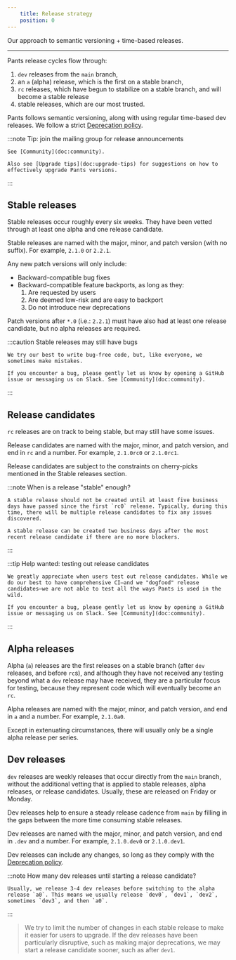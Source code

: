```yaml
---
    title: Release strategy
    position: 0
---
```


Our approach to semantic versioning + time-based releases.

---

Pants release cycles flow through:

1. `dev` releases from the `main` branch,
2. an `a` (alpha) release, which is the first on a stable branch,
3. `rc` releases, which have begun to stabilize on a stable branch, and will become a stable release
4. stable releases, which are our most trusted.

Pants follows semantic versioning, along with using regular time-based dev releases. We follow a strict [Deprecation policy](doc:deprecation-policy).


:::note Tip: join the mailing group for release announcements

    See [Community](doc:community).
    
    Also see [Upgrade tips](doc:upgrade-tips) for suggestions on how to effectively upgrade Pants versions.
:::

Stable releases
---------------

Stable releases occur roughly every six weeks. They have been vetted through at least one alpha and one release candidate.

Stable releases are named with the major, minor, and patch version (with no suffix). For example, `2.1.0` or `2.2.1`.

Any new patch versions will only include:

- Backward-compatible bug fixes
- Backward-compatible feature backports, as long as they:
  1. Are requested by users
  2. Are deemed low-risk and are easy to backport
  3. Do not introduce new deprecations 

Patch versions after `*.0` (i.e.: `2.2.1`) must have also had at least one release candidate, but no alpha releases are required.


:::caution Stable releases may still have bugs

    We try our best to write bug-free code, but, like everyone, we sometimes make mistakes.
    
    If you encounter a bug, please gently let us know by opening a GitHub issue or messaging us on Slack. See [Community](doc:community).
:::

Release candidates
------------------

`rc` releases are on track to being stable, but may still have some issues.

Release candidates are named with the major, minor, and patch version, and end in `rc` and a number. For example, `2.1.0rc0` or `2.1.0rc1`.

Release candidates are subject to the constraints on cherry-picks mentioned in the Stable releases section.


:::note When is a release "stable" enough?

    A stable release should not be created until at least five business days have passed since the first `rc0` release. Typically, during this time, there will be multiple release candidates to fix any issues discovered.
    
    A stable release can be created two business days after the most recent release candidate if there are no more blockers.
:::


:::tip Help wanted: testing out release candidates

    We greatly appreciate when users test out release candidates. While we do our best to have comprehensive CI—and we "dogfood" release candidates—we are not able to test all the ways Pants is used in the wild.
    
    If you encounter a bug, please gently let us know by opening a GitHub issue or messaging us on Slack. See [Community](doc:community).
:::

Alpha releases
--------------

Alpha (`a`) releases are the first releases on a stable branch (after `dev` releases, and before `rc`s), and although they have not received any testing beyond what a `dev` release may have received, they are a particular focus for testing, because they represent code which will eventually become an `rc`.

Alpha releases are named with the major, minor, and patch version, and end in `a` and a number.  For example, `2.1.0a0`.

Except in extenuating circumstances, there will usually only be a single alpha release per series.

Dev releases
------------

`dev` releases are weekly releases that occur directly from the `main` branch, without the additional vetting that is applied to stable releases, alpha releases, or release candidates. Usually, these are released on Friday or Monday.

Dev releases help to ensure a steady release cadence from `main` by filling in the gaps between the more time consuming stable releases.

Dev releases are named with the major, minor, and patch version, and end in `.dev` and a number. For example, `2.1.0.dev0` or `2.1.0.dev1`.

Dev releases can include any changes, so long as they comply with the [Deprecation policy](doc:deprecation-policy).


:::note How many dev releases until starting a release candidate?

    Usually, we release 3-4 dev releases before switching to the alpha release `a0`. This means we usually release `dev0`, `dev1`, `dev2`, sometimes `dev3`, and then `a0`.
    
:::
> We try to limit the number of changes in each stable release to make it easier for users to upgrade. If the dev releases have been particularly disruptive, such as making major deprecations, we may start a release candidate sooner, such as after `dev1`.